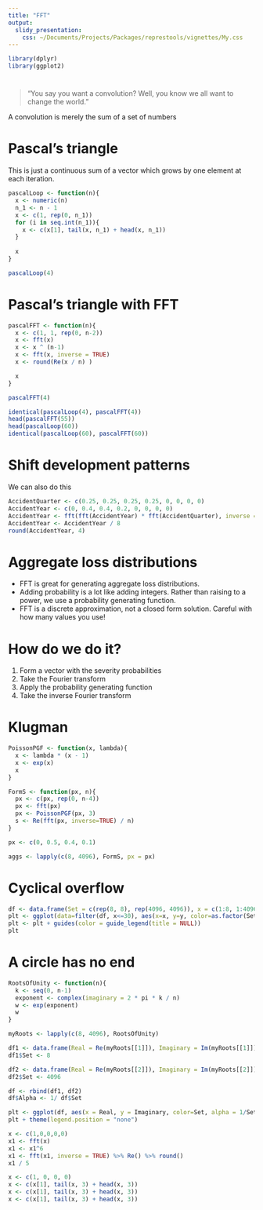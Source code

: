 ```yaml
---
title: "FFT"
output: 
  slidy_presentation: 
    css: ~/Documents/Projects/Packages/represtools/vignettes/My.css
---
```


```r
library(dplyr)
library(ggplot2)
```

#

> "You say you want a convolution? Well, you know we all want to change the world."

A convolution is merely the sum of a set of numbers

# Pascal's triangle

This is just a continuous sum of a vector which grows by one element at each iteration.

```r
pascalLoop <- function(n){
  x <- numeric(n)
  n_1 <- n - 1
  x <- c(1, rep(0, n_1))
  for (i in seq.int(n_1)){
    x <- c(x[1], tail(x, n_1) + head(x, n_1))
  }
  
  x
}

pascalLoop(4)
```

# Pascal's triangle with FFT

```r
pascalFFT <- function(n){
  x <- c(1, 1, rep(0, n-2)) 
  x <- fft(x)
  x <- x ^ (n-1)
  x <- fft(x, inverse = TRUE)
  x <- round(Re(x / n) )

  x
}

pascalFFT(4)
```

```r
identical(pascalLoop(4), pascalFFT(4))
head(pascalFFT(55))
head(pascalLoop(60))
identical(pascalLoop(60), pascalFFT(60))
```

# Shift development patterns

We can also do this

```r
AccidentQuarter <- c(0.25, 0.25, 0.25, 0.25, 0, 0, 0, 0)
AccidentYear <- c(0, 0.4, 0.4, 0.2, 0, 0, 0, 0)
AccidentYear <- fft(fft(AccidentYear) * fft(AccidentQuarter), inverse = TRUE) %>% Re()
AccidentYear <- AccidentYear / 8
round(AccidentYear, 4)
```

# Aggregate loss distributions

* FFT is great for generating aggregate loss distributions. 
* Adding probability is a lot like adding integers. Rather than raising to a power, we use a probability generating function.
* FFT is a discrete approximation, not a closed form solution. Careful with how many values you use!

# How do we do it?

1. Form a vector with the severity probabilities
2. Take the Fourier transform
3. Apply the probability generating function
4. Take the inverse Fourier transform

# Klugman

```r
PoissonPGF <- function(x, lambda){
  x <- lambda * (x - 1)
  x <- exp(x)
  x
}

FormS <- function(px, n){
  px <- c(px, rep(0, n-4))
  px <- fft(px)
  px <- PoissonPGF(px, 3)
  s <- Re(fft(px, inverse=TRUE) / n)
}

px <- c(0, 0.5, 0.4, 0.1)

aggs <- lapply(c(8, 4096), FormS, px = px)
```

# Cyclical overflow

```r
df <- data.frame(Set = c(rep(8, 8), rep(4096, 4096)), x = c(1:8, 1:4096), y = unlist(aggs))
plt <- ggplot(data=filter(df, x<=30), aes(x=x, y=y, color=as.factor(Set))) + geom_point()
plt <- plt + guides(color = guide_legend(title = NULL))
plt
```

# A circle has no end

```r
RootsOfUnity <- function(n){
  k <- seq(0, n-1)
  exponent <- complex(imaginary = 2 * pi * k / n)
  w <- exp(exponent)
  w
}

myRoots <- lapply(c(8, 4096), RootsOfUnity)

df1 <- data.frame(Real = Re(myRoots[[1]]), Imaginary = Im(myRoots[[1]]))
df1$Set <- 8

df2 <- data.frame(Real = Re(myRoots[[2]]), Imaginary = Im(myRoots[[2]]))
df2$Set <- 4096

df <- rbind(df1, df2)
df$Alpha <- 1/ df$Set

plt <- ggplot(df, aes(x = Real, y = Imaginary, color=Set, alpha = 1/Set)) + geom_point()
plt + theme(legend.position = "none")
```

```r
x <- c(1,0,0,0,0)
x1 <- fft(x)
x1 <- x1^6
x1 <- fft(x1, inverse = TRUE) %>% Re() %>% round()
x1 / 5
```

```r
x <- c(1, 0, 0, 0)
x <- c(x[1], tail(x, 3) + head(x, 3))
x <- c(x[1], tail(x, 3) + head(x, 3))
x <- c(x[1], tail(x, 3) + head(x, 3))
```

